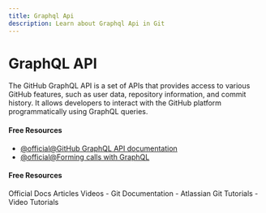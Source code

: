 ```yaml
---
title: Graphql Api
description: Learn about Graphql Api in Git
---
```


# GraphQL API

The GitHub GraphQL API is a set of APIs that provides access to various GitHub features, such as user data, repository information, and commit history. It allows developers to interact with the GitHub platform programmatically using GraphQL queries.

#### Free Resources

- [@official@GitHub GraphQL API documentation](https://docs.github.com/en/graphql)
- [@official@Forming calls with GraphQL](https://docs.github.com/en/graphql/guides/forming-calls-with-graphql)

#### Free Resources

<Tabs defaultValue="official">
<TabsList>
<TabsTrigger value="official">Official Docs</TabsTrigger>
<TabsTrigger value="article">Articles</TabsTrigger>
<TabsTrigger value="video">Videos</TabsTrigger>
</TabsList>

<TabsContent value="official">
- <Link href="https://git-scm.com/docs">Git Documentation</Link>
</TabsContent>
<TabsContent value="article">
- <Link href="https://www.atlassian.com/git/tutorials">Atlassian Git Tutorials</Link>
</TabsContent>
<TabsContent value="video">
- <Link href="https://www.youtube.com/results?search_query=git+graphql-api+tutorial">Video Tutorials</Link>
</TabsContent>
</Tabs>

<Outlet path="5-github/basics/graphql-api" />
